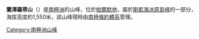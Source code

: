 {{coord|74|50|S|71|33|W|source:GNIS|display=title}}

'''蘭澤羅蒂山'''（{{lang-en|Mount Lanzerotti}}）是[[南極洲|南極洲]]的山峰，位於[[帕爾默地|帕爾默地]]，屬於[[斯凱海冰原島峰|斯凱海冰原島峰]]的一部分，海拔高度約1,550米，該山峰現時由[[南極條約體系|南極條約體系]]管理。

{{Antarctica-geo-stub}}
[[Category:南極洲山峰|Category:南極洲山峰]]